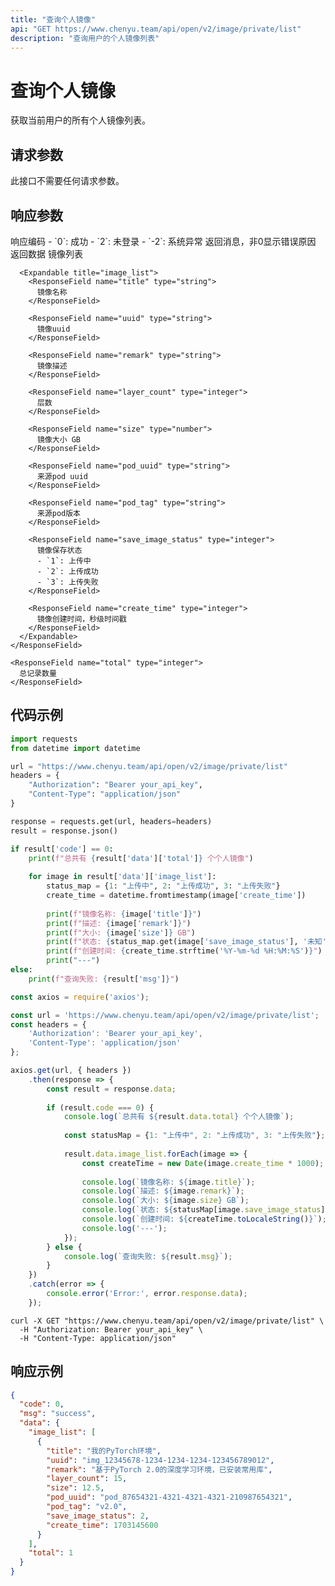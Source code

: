 ```yaml
---
title: "查询个人镜像"
api: "GET https://www.chenyu.team/api/open/v2/image/private/list"
description: "查询用户的个人镜像列表"
---
```


# 查询个人镜像

获取当前用户的所有个人镜像列表。

## 请求参数

此接口不需要任何请求参数。

## 响应参数

<ResponseField name="code" type="integer">
  响应编码
  - `0`: 成功
  - `2`: 未登录
  - `-2`: 系统异常
</ResponseField>

<ResponseField name="msg" type="string">
  返回消息，非0显示错误原因
</ResponseField>

<ResponseField name="data" type="object">
  返回数据
  
  <Expandable title="data">
    <ResponseField name="image_list" type="array">
      镜像列表
      
      <Expandable title="image_list">
        <ResponseField name="title" type="string">
          镜像名称
        </ResponseField>
        
        <ResponseField name="uuid" type="string">
          镜像uuid
        </ResponseField>
        
        <ResponseField name="remark" type="string">
          镜像描述
        </ResponseField>
        
        <ResponseField name="layer_count" type="integer">
          层数
        </ResponseField>
        
        <ResponseField name="size" type="number">
          镜像大小 GB
        </ResponseField>
        
        <ResponseField name="pod_uuid" type="string">
          来源pod uuid
        </ResponseField>
        
        <ResponseField name="pod_tag" type="string">
          来源pod版本
        </ResponseField>
        
        <ResponseField name="save_image_status" type="integer">
          镜像保存状态
          - `1`: 上传中
          - `2`: 上传成功
          - `3`: 上传失败
        </ResponseField>
        
        <ResponseField name="create_time" type="integer">
          镜像创建时间，秒级时间戳
        </ResponseField>
      </Expandable>
    </ResponseField>
    
    <ResponseField name="total" type="integer">
      总记录数量
    </ResponseField>
  </Expandable>
</ResponseField>

## 代码示例

<CodeGroup>

```python Python
import requests
from datetime import datetime

url = "https://www.chenyu.team/api/open/v2/image/private/list"
headers = {
    "Authorization": "Bearer your_api_key",
    "Content-Type": "application/json"
}

response = requests.get(url, headers=headers)
result = response.json()

if result['code'] == 0:
    print(f"总共有 {result['data']['total']} 个个人镜像")
    
    for image in result['data']['image_list']:
        status_map = {1: "上传中", 2: "上传成功", 3: "上传失败"}
        create_time = datetime.fromtimestamp(image['create_time'])
        
        print(f"镜像名称: {image['title']}")
        print(f"描述: {image['remark']}")
        print(f"大小: {image['size']} GB")
        print(f"状态: {status_map.get(image['save_image_status'], '未知')}")
        print(f"创建时间: {create_time.strftime('%Y-%m-%d %H:%M:%S')}")
        print("---")
else:
    print(f"查询失败: {result['msg']}")
```

```javascript JavaScript
const axios = require('axios');

const url = 'https://www.chenyu.team/api/open/v2/image/private/list';
const headers = {
    'Authorization': 'Bearer your_api_key',
    'Content-Type': 'application/json'
};

axios.get(url, { headers })
    .then(response => {
        const result = response.data;
        
        if (result.code === 0) {
            console.log(`总共有 ${result.data.total} 个个人镜像`);
            
            const statusMap = {1: "上传中", 2: "上传成功", 3: "上传失败"};
            
            result.data.image_list.forEach(image => {
                const createTime = new Date(image.create_time * 1000);
                
                console.log(`镜像名称: ${image.title}`);
                console.log(`描述: ${image.remark}`);
                console.log(`大小: ${image.size} GB`);
                console.log(`状态: ${statusMap[image.save_image_status] || '未知'}`);
                console.log(`创建时间: ${createTime.toLocaleString()}`);
                console.log('---');
            });
        } else {
            console.log(`查询失败: ${result.msg}`);
        }
    })
    .catch(error => {
        console.error('Error:', error.response.data);
    });
```

```curl cURL
curl -X GET "https://www.chenyu.team/api/open/v2/image/private/list" \
  -H "Authorization: Bearer your_api_key" \
  -H "Content-Type: application/json"
```

</CodeGroup>

## 响应示例

```json
{
  "code": 0,
  "msg": "success",
  "data": {
    "image_list": [
      {
        "title": "我的PyTorch环境",
        "uuid": "img_12345678-1234-1234-1234-123456789012",
        "remark": "基于PyTorch 2.0的深度学习环境，已安装常用库",
        "layer_count": 15,
        "size": 12.5,
        "pod_uuid": "pod_87654321-4321-4321-4321-210987654321",
        "pod_tag": "v2.0",
        "save_image_status": 2,
        "create_time": 1703145600
      }
    ],
    "total": 1
  }
}
```